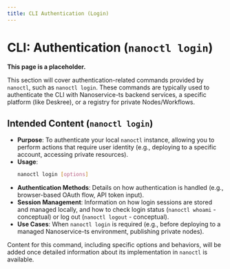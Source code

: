 ```yaml
---
title: CLI Authentication (Login)
---
```


# CLI: Authentication (`nanoctl login`)

**This page is a placeholder.**

This section will cover authentication-related commands provided by `nanoctl`, such as `nanoctl login`. These commands are typically used to authenticate the CLI with Nanoservice-ts backend services, a specific platform (like Deskree), or a registry for private Nodes/Workflows.

## Intended Content (`nanoctl login`)

*   **Purpose**: To authenticate your local `nanoctl` instance, allowing you to perform actions that require user identity (e.g., deploying to a specific account, accessing private resources).
*   **Usage**:
    ```bash
    nanoctl login [options]
    ```
*   **Authentication Methods**: Details on how authentication is handled (e.g., browser-based OAuth flow, API token input).
*   **Session Management**: Information on how login sessions are stored and managed locally, and how to check login status (`nanoctl whoami` - conceptual) or log out (`nanoctl logout` - conceptual).
*   **Use Cases**: When `nanoctl login` is required (e.g., before deploying to a managed Nanoservice-ts environment, publishing private nodes).

Content for this command, including specific options and behaviors, will be added once detailed information about its implementation in `nanoctl` is available.
